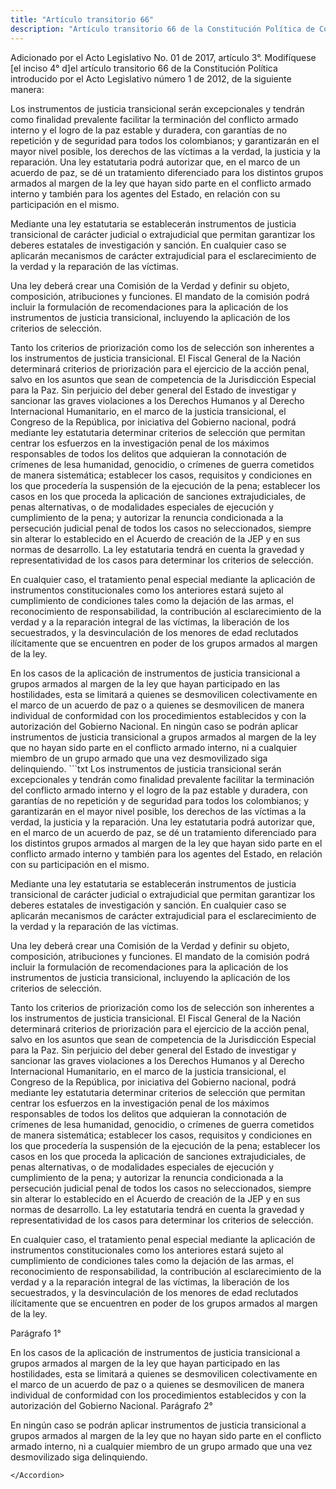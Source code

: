 ```yaml
---
title: "Artículo transitorio 66"
description: "Artículo transitorio 66 de la Constitución Política de Colombia"
---
```


<Warning>Adicionado por el Acto Legislativo No. 01 de 2017, artículo 3°. Modifíquese [el inciso 4° d]el artículo transitorio 66 de la Constitución Política introducido por el Acto Legislativo número 1 de 2012, de la siguiente manera: </Warning>

Los instrumentos de justicia transicional serán excepcionales y tendrán como finalidad prevalente facilitar la terminación del conflicto armado interno y el logro de la paz estable y duradera, con garantías de no repetición y de seguridad para todos los colombianos; y garantizarán en el mayor nivel posible, los derechos de las víctimas a la verdad, la justicia y la reparación. Una ley estatutaria podrá autorizar que, en el marco de un acuerdo de paz, se dé un tratamiento diferenciado para los distintos grupos armados al margen de la ley que hayan sido parte en el conflicto armado interno y también para los agentes del Estado, en relación con su participación en el mismo. 

Mediante una ley estatutaria se establecerán instrumentos de justicia transicional de carácter judicial o extrajudicial que permitan garantizar los deberes estatales de investigación y sanción. En cualquier caso se aplicarán mecanismos de carácter extrajudicial para el esclarecimiento de la verdad y la reparación de las víctimas. 

Una ley deberá crear una Comisión de la Verdad y definir su objeto, composición, atribuciones y funciones. El mandato de la comisión podrá incluir la formulación de recomendaciones para la aplicación de los instrumentos de justicia transicional, incluyendo la aplicación de los criterios de selección. 

Tanto los criterios de priorización como los de selección son inherentes a los instrumentos de justicia transicional. El Fiscal General de la Nación determinará criterios de priorización para el ejercicio de la acción penal, salvo en los asuntos que sean de competencia de la Jurisdicción Especial para la Paz. Sin perjuicio del deber general del Estado de investigar y sancionar las graves violaciones a los Derechos Humanos y al Derecho Internacional Humanitario, en el marco de la justicia transicional, el Congreso de la República, por iniciativa del Gobierno nacional, podrá mediante ley estatutaria determinar criterios de selección que permitan centrar los esfuerzos en la investigación penal de los máximos responsables de todos los delitos que adquieran la connotación de crímenes de lesa humanidad, genocidio, o crímenes de guerra cometidos de manera sistemática; establecer los casos, requisitos y condiciones en los que procedería la suspensión de la ejecución de la pena; establecer los casos en los que proceda la aplicación de sanciones extrajudiciales, de penas alternativas, o de modalidades especiales de ejecución y cumplimiento de la pena; y autorizar la renuncia condicionada a la persecución judicial penal de todos los casos no seleccionados, siempre sin alterar lo establecido en el Acuerdo de creación de la JEP y en sus normas de desarrollo. La ley estatutaria tendrá en cuenta la gravedad y representatividad de los casos para determinar los criterios de selección. 

En cualquier caso, el tratamiento penal especial mediante la aplicación de instrumentos constitucionales como los anteriores estará sujeto al cumplimiento de condiciones tales como la dejación de las armas, el reconocimiento de responsabilidad, la contribución al esclarecimiento de la verdad y a la reparación integral de las víctimas, la liberación de los secuestrados, y la desvinculación de los menores de edad reclutados ilícitamente que se encuentren en poder de los grupos armados al margen de la ley.    

<AccordionGroup>
    <Accordion
        title="Parágrafo 1°"
        defaultOpen
    >
    En los casos de la aplicación de instrumentos de justicia transicional a grupos armados al margen de la ley que hayan participado en las hostilidades, esta se limitará a quienes se desmovilicen colectivamente en el marco de un acuerdo de paz o a quienes se desmovilicen de manera individual de conformidad con los procedimientos establecidos y con la autorización del Gobierno Nacional.
    </Accordion>
    <Accordion
        title="Parágrafo 2°"
        defaultOpen
    >
    En ningún caso se podrán aplicar instrumentos de justicia transicional a grupos armados al margen de la ley que no hayan sido parte en el conflicto armado interno, ni a cualquier miembro de un grupo armado que una vez desmovilizado siga delinquiendo.
    </Accordion>
</AccordionGroup>

<Accordion title="Artículo Adicionado por el Acto Legislativo No. 01 de 2012, artículo 1°. La Constitución Política tendrá un nuevo artículo transitorio que será el 66, así:">
```txt
Los instrumentos de justicia transicional serán excepcionales y
tendrán como finalidad prevalente facilitar la terminación del
conflicto armado interno y el logro de la paz estable y duradera, con
garantías de no repetición y de seguridad para todos los colombianos;
y garantizarán en el mayor nivel posible, los derechos de las víctimas
a la verdad, la justicia y la reparación. Una ley estatutaria podrá
autorizar que, en el marco de un acuerdo de paz, se dé un tratamiento
diferenciado para los distintos grupos armados al margen de la ley que
hayan sido parte en el conflicto armado interno y también para los
agentes del Estado, en relación con su participación en el mismo.

Mediante una ley estatutaria se establecerán instrumentos de justicia
transicional de carácter judicial o extrajudicial que permitan
garantizar los deberes estatales de investigación y sanción. En
cualquier caso se aplicarán mecanismos de carácter extrajudicial para
el esclarecimiento de la verdad y la reparación de las víctimas.

Una ley deberá crear una Comisión de la Verdad y definir su objeto,
composición, atribuciones y funciones. El mandato de la comisión podrá
incluir la formulación de recomendaciones para la aplicación de los
instrumentos de justicia transicional, incluyendo la aplicación de los
criterios de selección.

Tanto los criterios de priorización como los de selección son
inherentes a los instrumentos de justicia transicional. El Fiscal
General de la Nación determinará criterios de priorización para el
ejercicio de la acción penal, salvo en los asuntos que sean de
competencia de la Jurisdicción Especial para la Paz. Sin perjuicio del
deber general del Estado de investigar y sancionar las graves
violaciones a los Derechos Humanos y al Derecho Internacional
Humanitario, en el marco de la justicia transicional, el Congreso de
la República, por iniciativa del Gobierno nacional, podrá mediante ley
estatutaria determinar criterios de selección que permitan centrar los
esfuerzos en la investigación penal de los máximos responsables de
todos los delitos que adquieran la connotación de crímenes de lesa
humanidad, genocidio, o crímenes de guerra cometidos de manera
sistemática; establecer los casos, requisitos y condiciones en los que
procedería la suspensión de la ejecución de la pena; establecer los
casos en los que proceda la aplicación de sanciones extrajudiciales,
de penas alternativas, o de modalidades especiales de ejecución y
cumplimiento de la pena; y autorizar la renuncia condicionada a la
persecución judicial penal de todos los casos no seleccionados,
siempre sin alterar lo establecido en el Acuerdo de creación de la JEP
y en sus normas de desarrollo. La ley estatutaria tendrá en cuenta la
gravedad y representatividad de los casos para determinar los
criterios de selección.

En cualquier caso, el tratamiento penal especial mediante la
aplicación de instrumentos constitucionales como los anteriores estará
sujeto al cumplimiento de condiciones tales como la dejación de las
armas, el reconocimiento de responsabilidad, la contribución al
esclarecimiento de la verdad y a la reparación integral de las
víctimas, la liberación de los secuestrados, y la desvinculación de
los menores de edad reclutados ilícitamente que se encuentren en poder
de los grupos armados al margen de la ley.

Parágrafo 1°

En los casos de la aplicación de instrumentos de justicia transicional
a grupos armados al margen de la ley que hayan participado en las
hostilidades, esta se limitará a quienes se desmovilicen
colectivamente en el marco de un acuerdo de paz o a quienes se
desmovilicen de manera individual de conformidad con los
procedimientos establecidos y con la autorización del Gobierno
Nacional. Parágrafo 2°

En ningún caso se podrán aplicar instrumentos de justicia transicional
a grupos armados al margen de la ley que no hayan sido parte en el
conflicto armado interno, ni a cualquier miembro de un grupo armado
que una vez desmovilizado siga delinquiendo.

```
</Accordion>
